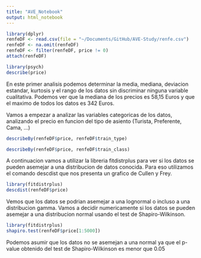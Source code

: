 ```yaml
---
title: "AVE_Notebook"
output: html_notebook
---
```


```r
library(dplyr)
renfeDF <- read.csv(file = "~/Documents/GitHub/AVE-Study/renfe.csv")
renfeDF <- na.omit(renfeDF) 
renfeDF <- filter(renfeDF, price != 0)
attach(renfeDF)
```

```r
library(psych)
describe(price)
```

En este primer analisis podemos determinar la media, mediana, deviacion estandar, kurtosis y el rango de los datos sin discriminar ninguna variable cualitativa. Podemos ver que la mediana de los precios es 58,15 Euros y que el maximo de todos los datos es 342 Euros.

Vamos a empezar a analizar las variables categoricas de los datos, analizando el precio en funcion del tipo de asiento (Turista, Preferente, Cama, ...)

```r
describeBy(renfeDF$price, renfeDF$train_type)
```
```r
describeBy(renfeDF$price, renfeDF$train_class)
```

A continuacion vamos a utilizar la libreria fitdistrplus para ver si los datos se pueden asemejar a una distribucion de datos conocida. Para eso utilizamos el comando descdist que nos presenta un grafico de Cullen y Frey.

```r
library(fitdistrplus)
descdist(renfeDF$price)
```

Vemos que los datos se podrian asemejar a una lognormal o incluso a una distribucion gamma. Vamos a decidir numericamente si los datos se pueden asemejar a una distribucion normal usando el test de Shapiro-Wilkinson.

```r
library(fitdistrplus)
shapiro.test(renfeDF$price[1:5000])
```
Podemos asumir que los datos no se asemejan a una normal ya que el p-value obtenido del test de Shapiro-Wilkinson es menor que 0.05


